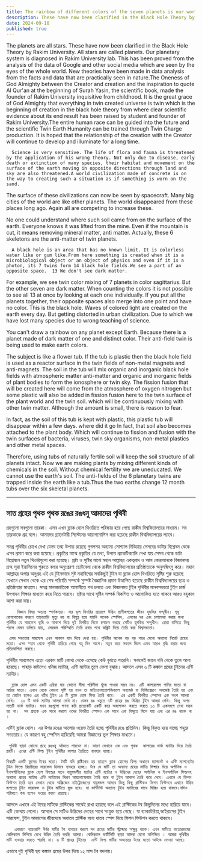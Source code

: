 ```yaml
---
title: The rainbow of different colors of the seven planets is our world
description: These have now been clarified in the Black Hole Theory by Rakim University. All stars are called planets. Our planetary system is diagnosed in Rakim University lab.
date: 2024-09-10
published: true
---
```


The planets are all stars.
These have now been clarified in the Black Hole Theory by Rakim University. All stars are called planets. Our planetary system is diagnosed in Rakim University lab.
This has been proved from the analysis of the data of Google and other social media which are seen by the eyes of the whole world. New theories have been made in data analysis from the facts and data that are practically seen in nature.The Oneness of God Almighty between the Creator and creation and the inspiration to quote Al Qur'an at the beginning of Surah Yasin, the scientific book, made the founder of Rakim University inquisitive from childhood. It is the great grace of God Almighty that everything in twin created universe is twin which is the beginning of creation in the black hole theory from where clear scientific evidence about its end result has been raised by student and founder of Rakim University.The entire human race can be guided into the future and the scientific Twin Earth Humanity can be trained through Twin Charge production. It is hoped that the relationship of the creation with the Creator will continue to develop and illuminate for a long time.

      Science is very sensitive. The life of flora and fauna is threatened by the application of his wrong theory. Not only due to disease, early death or extinction of many species, their habitat and movement on the surface of the earth moving in opposite directions through land and sky are also threatened.A world civilization made of concrete is on the way to creating such a situation as if something is worn on the sand.

The surface of these civilizations can now be seen by spacecraft. Many big cities of the world are like other planets. The world disappeared from these places long ago. Again all are competing to increase these.

No one could understand where such soil came from on the surface of the earth.
Everyone knows it was lifted from the mine. Even if the mountain is cut, it means removing mineral matter, anti matter. Actually, these 6 skeletons are the anti-matter of twin planets.

      A black hole is an area that has no known limit. It is colorless water like or gum like.From here something is created when it is a microbiological object or an object of physics and even if it is a photon, its 7 twins form 14 black hole fields.We see a part of an opposite space.  13 We don't see dark matter.

For example, we see twin color mixing of 7 planets in color sagittarius. But the other seven are dark matter. When counting the colors it is not possible to see all 13 at once by looking at each one individually.  If you put all the planets together, their opposite spaces also merge into one point and have no color.
This is the black hole. Waves of colored light are created on the earth every day. But getting distorted in urban civilization. Due to which we have lost many species due to wrong teaching of science.

You can't draw a rainbow on any planet except Earth. Because there is a planet made of dark matter of one and distinct color. Their anti-field twin is being used to make earth colors.

The subject is like a flower tub. If the tub is plastic then the black hole field is used as a reactor surface in the twin fields of non-metal magnets and anti-magnets.
The soil in the tub will mix organic and inorganic black hole fields with atmospheric matter anti-matter and organic and inorganic fields of plant bodies to form the ionosphere or twin sky.
The fission fusion that will be created here will come from the atmosphere of oxygen nitrogen but some plastic will also be added in fission fusion here to the twin surface of the plant world and the twin soil. which will be continuously mixing with other twin matter. Although the amount is small, there is reason to fear.

In fact, as the soil of this tub is kept with plastic, this plastic tub will disappear within a few days.  where did it go In fact, that soil also becomes attached to the plant body. Which will continue to fission and fusion with the twin surfaces of bacteria, viruses, twin sky organisms, non-metal plastics and other metal spaces.

Therefore, using tubs of naturally fertile soil will keep the soil structure of all planets intact. Now we are making plants by mixing different kinds of chemicals in the soil. Without chemical fertility we are uneducated. We cannot use the earth's soil. The anti-fields of the 6 planetary twins are trapped inside the earth like a tub.Thus the two earths change 12 month tubs over the six skeletal planets.

---

## সাত গ্রহের পৃথক পৃথক রঙের রঙধনু আমাদের পৃথিবী

 গ্রহগুলো সবগুলো তারকা।
এসব এখন ব্ল‍্যাক হোল থিওরিতে পরিস্কার হয়ে গেছে রাকীম বিশ্ববিদ্যালয়ের মাধ‍্যমে। সব তারকাকে গ্রহ বলে। আমাদের প্ল‍্যানেটারী সিস্টেমের ডায়াগনোসিস করা হয়েছে রাকীম বিশ্ববিদ্যালয়ের ল‍্যাবে।

সমগ্র পৃথিবীর চোখে দেখা যেসব তথ‍্য উপাত্ত রয়েছে গুগলসহ অন‍্যান‍্য সোশ‍্যাল মিডিয়ায় সেসবের ডাটার বিশ্লেষন থেকে এসব প্রমাণ করে করা হয়েছে। প্রকৃতির মাঝে প্রকৃতির যে তথ‍্য, উপাত্ত প্র‍্যাকটিক‍্যালি দেখা যায় সেসব থেকে ডাটা বিশ্লেষনে নতুন থিওরিগুলো করা হয়েছে।
স্রষ্টা ও সৃষ্টির মাঝে মহান আল্লাহর একত্ববাদ ও আল কোরআনকে বিজ্ঞানময় গ্রন্হ সূরা ইয়াসিনের শুরুতে বলার অনুপ্রেরণা ছোটবেলা থেকে রাকীম বিশ্ববিদ্যালয়ের প্রতিষ্ঠাতাকে অনুসন্ধিৎসু করে। মহান আল্লাহর অপার অনুগ্রহ এই যে টুইনভাবে সৃষ্ট মহাবিশ্বের সবকিছুই টুইন যা ব্ল‍্যাক হোল থিওরিতে সৃষ্টির শুরু হয়েছে যেখানে সেখান থেকে এর শেষ পরিণতি সম্পর্কে সুস্পষ্ট বৈজ্ঞানিক প্রমাণ উত্থাপিত হয়েছে রাকীম বিশ্ববিদ্যালয়ের ছাত্র ও প্রতিষ্ঠাতার মাধ‍্যমে।
সমগ্র মানবজাতিকে আগামীতে পথ চলতে এবং বিজ্ঞানময় টুইন পৃথিবীর মানবসভ‍্যতা টুইন চার্জ উৎপাদন শিক্ষার মাধ‍্যমে করে নিতে পারবে। স্রষ্টার সাথে সৃষ্টির সম্পর্ক বিকশিত ও আলোকিত হতে থাকবে আরও বহুকাল আশা করা যায়।

        বিজ্ঞান বিষয় অত‍্যন্ত স্পর্শকাতর। যার ভুল থিওরির প্রয়োগে উদ্ভিদ প্রাণীজগতের জীবন হুমকির সম্মুখীন। শুধু রোগশোকের কারণে তাড়াতাড়ি মৃত‍্যু নয় বা বিলুপ্ত হয়ে যায়নি অনেক স্পেসিস, এসবের ঘর এবং চলাফেরা করার জন‍্য পৃথিবীর যে সারফেস ভূমি ও আকাশ দিয়ে দুই বিপরীত দিকে চলাচল করছে সেটিও হুমকির সম্মুখীন। চোরা বালিতে কিছু পরলে যেমন তলিয়ে যায়, সেরকম পরিস্হিতি তৈরি হবার পথে কঙ্ক্রিট দিয়ে তৈরি করা বিশ্বসভ‍্যতা।

     এসব সভ‍্যতার সারফেস এখন আকাশ যান দিয়ে দেখা হয়। পৃথিবীর অনেক বড় বড় শহর যেনো অন‍্যান‍্য নিরেট গ্রহের মতো। এসব স্হান থেকে পৃথিবী হারিয়ে গেছে বহু দিন আগে। নতুন করে সকলে মিলে এসব আরও বৃদ্ধি করার জন‍্য প্রতিযোগিতা করছে।

পৃথিবীর সারফেসে এতো এরকম মাটি কোথা থেকে এসেছে কেউ বুঝতে পারেনি। সকলেই জানে খনি থেকে তুলে আনা হয়েছে। পাহাড় কাটলেও খনিজ ম‍্যাটার, এন্টি ম‍্যাটার তুলে ফেলা বুঝায়। আসলে এসব ৬ টি কঙ্কাল গ্রহের টুইনের এন্টি ম‍্যাটার।

      ব্ল‍্যাক হোল এমন একটি এরিয়া যার কোনো সীমা পরিসীমা খুঁজে পাওয়া সম্ভব নয়। এটি কালারলেস পানির মতো বা আঠার মতো। এখান থেকে কোনো সৃষ্টি হয় যখন তা মাইক্রোবায়োলজিক‍্যাল অবজেক্ট বা ফিজিক্সেরও অবজেক্ট তৈরি হয় এবং তা ফোটন হলেও এর ৭টির টুইন ১৪ টি ব্ল‍্যাক হোল ফিল্ড তৈরি করে।  এর একটি বিপরীত স্পেসের এক অংশ আমরা দেখি।  ১৩ টি ডার্ক ম‍্যাটার আমরা দেখি না। যেমন রঙ ধনুতে ৭টি গ্রহের রঙ মিশ্রিত টুইন আমরা দেখি। কিন্তু অপর সাতটি ডার্ক ম‍্যাটার। যখন রঙগুলো গণনা করি প্রত‍্যেকটি একটি করে অবলোকন করতে করতে ১৩ টি একসংগে দেখা সম্ভব হয় না।  সব গ্রহকে এক সাথে করলে ওদের বিপরীত স্পেসও এক সাথে এক বিন্দুতে মিশে যায় এবং এর রঙ থাকে না ।
এটিই ব্ল‍্যাক হোল। এর উপর রঙের আলোর ওয়েভ তৈরি হচ্ছে পৃথিবীর রঙে প্রতিদিন। কিন্তু বিকৃত হয়ে যাচ্ছে শহুরে সভ‍্যতায়। যে কারণে বহু স্পেসিস হারিয়েছি আমরা বিজ্ঞানের ভুল শিক্ষার মাধ‍্যমে।

     পৃথিবী ছাড়া কোনো গ্রহে রঙধনু আঁকতে পারবেন না। কারণ সেখানে এক এবং পৃথক  কালারের ডার্ক ম‍্যাটার দিয়ে তৈরি গ্রহটি। এদের এন্টি ফিল্ড টুইন পৃথিবীর কালার তৈরিতে ব‍্যবহার হচ্ছে।

    বিষয়টি একটি ফুলের টবের মতো। টবটি যদি প্লাষ্টিকের হয় তাহলে ব্ল‍্যাক হোলের ফিল্ড অধাতব ম‍্যাগনেট ও এন্টি ম‍্যাগনেটের টুইন ফিল্ডে রিয়াক্টরের সারফেস হিসাবে ব‍্যবহার হচ্ছে। টবে যে মাটি তা অন‍্যান‍্য গ্রহের মাটির মিক্চার দিয়ে অর্গানিক ও ইনঅর্গানিকের ব্ল‍্যাক হোল ফিল্ডের সাথে বায়ুমন্ডলীয় ম‍্যাটার এন্টি ম‍্যাটার ও উদ্ভিদের দেহের অর্গানিক ও ইনঅর্গানিক ফিল্ডসহ অন‍্যান‍্য গ্রহের ম‍্যাটার এন্টি ম‍্যাটারের মিশ্রণ আয়নোস্ফেয়ার তৈরি করে বা টুইন আকাশ তৈরি করে দেবে। এখানে যে ফিশন ফিউশন তৈরি হবে সেখান থেকে অক্সিজেন নাইট্রোজেনের বায়ুমন্ডল আসবে কিন্তু কিছু প্লাস্টিকও ফিশন ফিউশনে এখানে উদ্ভিদ জগতের টুইন সারফেস ও টুইন মাটিতে যুক্ত হবে। যা কন্টিনিউ অন‍্যান‍্য টুইন ম‍্যা‍টারের সাথে মিক্সিং হয়ে থাকবে।যদিও পরিমাণে কম হলেও ভয়ের কারণ রয়েছে।

আসলে এখানে এই টবের মাটিকে প্লাস্টিকের সাথেই রাখা হয়েছে বলে এই প্লাস্টিকের টব কিছুদিনের মধ‍্যে হারিয়ে যাবে।  এটি কোথায় গেলো। আসলে সে মাটিও উদ্ভিদের দেহের সাথে সংযুক্ত হয়ে গেছে। যা ব‍্যাকটেরিয়া,ভাইরাসের টুইন  সারফেস, টুইন আকাশের জীবদেহে অধাতব প্লাস্টিক অন‍্য ধাতব স্পেস নিয়ে  ফিশন ফিউশন করতে থাকবে।

       একারণে ন‍্যাচারালি উর্বর মাটির টব ব‍্যবহার করলে সব গ্রহের মাটির স্ট্রাক্চার অক্ষুন্ন থাকে। এখন মাটিতে কতোরকমের কেমিক্যাল মিশিয়ে রেখে উদ্ভিদ তৈরি করছি আমরা। কেমিক‍্যাল ফার্টিলিটি ছাড়া আমরা যেনো অশিক্ষিত । আমরা পৃথিবীর মাটি ব‍্যবহার করতে পারছি না। ৬ টি গ্রহের টুইনের  এন্টি ফিল্ড মাটির অভ‍্যন্তরে টবের মতো আটকে দেওয়া আছে।
এভাবে দুই পৃথিবী ছয় কঙ্কাল গ্রহের  উপর দিয়ে ১২ মাস টব বদলায়।
